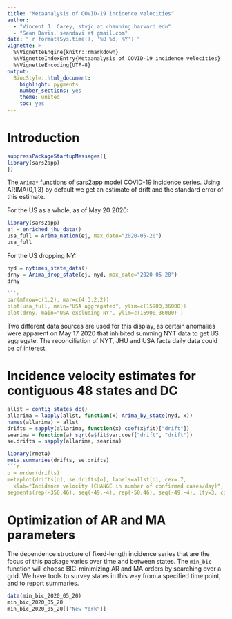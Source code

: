 ```yaml
---
title: "Metaanalysis of COVID-19 incidence velocities"
author: 
  - "Vincent J. Carey, stvjc at channing.harvard.edu"
  - "Sean Davis, seandavi at gmail.com"
date: "`r format(Sys.time(), '%B %d, %Y')`"
vignette: >
  %\VignetteEngine{knitr::rmarkdown}
  %\VignetteIndexEntry{Metaanalysis of COVID-19 incidence velocities}
  %\VignetteEncoding{UTF-8}
output:
  BiocStyle::html_document:
    highlight: pygments
    number_sections: yes
    theme: united
    toc: yes
---
```


# Introduction
```r
suppressPackageStartupMessages({
library(sars2app)
})
```

The `Arima*` functions of sars2app model COVID-19 incidence series.
Using ARIMA(0,1,3) by default we get an estimate of drift and the
standard error of this estimate.

For the US as a whole, as of May 20 2020:
```r
library(sars2app)
ej = enriched_jhu_data()
usa_full = Arima_nation(ej, max_date="2020-05-20")
usa_full
```

For the US dropping NY:
```r
nyd = nytimes_state_data()
drny = Arima_drop_state(ej, nyd, max_date="2020-05-20")
drny

```r
par(mfrow=c(1,2), mar=c(4,3,2,2))
plot(usa_full, main="USA aggregated", ylim=c(15900,36000))
plot(drny, main="USA excluding NY", ylim=c(15900,36000) )
```

Two different data sources are used for this display, as
certain anomalies were apparent on May 17 2020 that
inhibited summing NYT data to get US aggregate.  The
reconciliation of NYT, JHU and USA facts daily data could be
of interest.

# Incidence velocity estimates for contiguous 48 states and DC

```r
allst = contig_states_dc()
allarima = lapply(allst, function(x) Arima_by_state(nyd, x))
names(allarima) = allst
drifts = sapply(allarima, function(x) coef(x$fit)["drift"])
searima = function(a) sqrt(a$fit$var.coef["drift", "drift"])
se.drifts = sapply(allarima, searima)
```

```r
library(rmeta)
meta.summaries(drifts, se.drifts)
```r
o = order(drifts)
metaplot(drifts[o], se.drifts[o], labels=allst[o], cex=.7, 
  xlab="Incidence velocity (CHANGE in number of confirmed cases/day)", ylab="State")
segments(rep(-350,46), seq(-49,-4), rep(-50,46), seq(-49,-4), lty=3, col="gray")
```

# Optimization of AR and MA parameters

The dependence structure of fixed-length incidence series
that are the focus of this package varies over time and between states.
The `min_bic` function will choose BIC-minimizing AR and MA orders by searching
over a grid.
We have tools to survey states in this way from a specified time point, and
to report summaries.
```r
data(min_bic_2020_05_20)
min_bic_2020_05_20
min_bic_2020_05_20[["New York"]]
```
